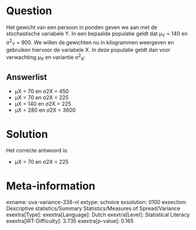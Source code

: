 Question
========

Het gewicht van een persoon in ponden geven we aan met de stochastische
variabele Y. In een bepaalde populatie geldt dat μ~Y~ = 140 en σ^2^~Y~ =
900. We willen de gewichten nu in kilogrammen weergeven en gebruiken
hiervoor de variabele X. In deze populatie geldt dan voor verwachting
μ~X~ en variantie σ^2^~X~:

Answerlist
----------

* μX = 70 en σ2X = 450
* μX = 70 en σ2X = 225
* μX = 140 en σ2X = 225
* μX = 280 en σ2X = 3600

Solution
========

Het correcte antwoord is: 

* μX = 70 en σ2X = 225

Meta-information
================
exname: uva-variance-338-nl
extype: schoice
exsolution: 0100
exsection: Descriptive statistics/Summary Statistics/Measures of Spread/Variance
exextra[Type]: 
exextra[Language]: Dutch
exextra[Level]: Statistical Literacy
exextra[IRT-Difficulty]: 3.735
exextra[p-value]: 0.165
